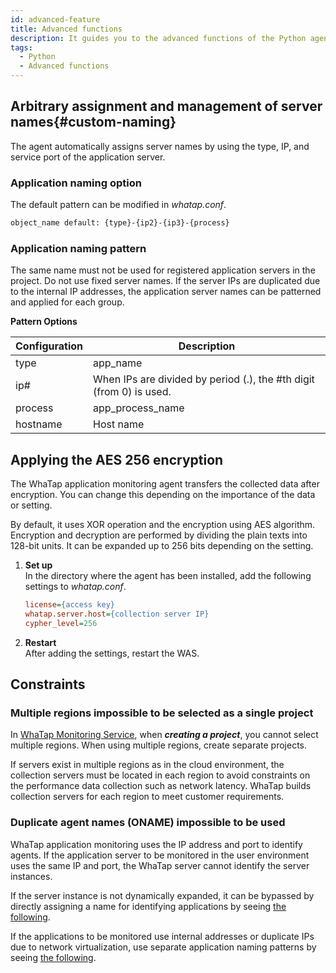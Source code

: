 ```yaml
---
id: advanced-feature
title: Advanced functions
description: It guides you to the advanced functions of the Python agent.
tags:
  - Python
  - Advanced functions
---
```


## Arbitrary assignment and management of server names{#custom-naming}

The agent automatically assigns server names by using the type, IP, and service port of the application server.

### Application naming option

The default pattern can be modified in _whatap.conf_.

```bash
object_name default: {type}-{ip2}-{ip3}-{process}
```

### Application naming pattern

The same name must not be used for registered application servers in the project. Do not use fixed server names. If the server IPs are duplicated due to the internal IP addresses, the application server names can be patterned and applied for each group.

**Pattern Options**

| Configuration | Description                                                         |
| ------------- | ------------------------------------------------------------------- |
| type          | app_name                                                            |
| ip#           | When IPs are divided by period (.), the #th digit (from 0) is used. |
| process       | app_process_name                                                    |
| hostname      | Host name                                                           |

## Applying the AES 256 encryption

The WhaTap application monitoring agent transfers the collected data after encryption. You can change this depending on the importance of the data or setting.  

By default, it uses XOR operation and the encryption using AES algorithm. Encryption and decryption are performed by dividing the plain texts into 128-bit units. It can be expanded up to 256 bits depending on the setting.

1.  **Set up**\
    In the directory where the agent has been installed, add the following settings to _whatap.conf_.

    ```ini title='cypher_level=256 설정 추가하기'
    license={access key}
    whatap.server.host={collection server IP}
    cypher_level=256
    ```

2.  **Restart**\
    After adding the settings, restart the WAS.

## Constraints

### Multiple regions impossible to be selected as a single project

In [WhaTap Monitoring Service](https://service.whatap.io), when **_creating a project_**, you cannot select multiple regions. When using multiple regions, create separate projects.

If servers exist in multiple regions as in the cloud environment, the collection servers must be located in each region to avoid constraints on the performance data collection such as network latency. WhaTap builds collection servers for each region to meet customer requirements.

### Duplicate agent names (ONAME) impossible to be used

WhaTap application monitoring uses the IP address and port to identify agents. If the application server to be monitored in the user environment uses the same IP and port, the WhaTap server cannot identify the server instances.

If the server instance is not dynamically expanded, it can be bypassed by directly assigning a name for identifying applications by seeing [the following](#custom-naming).

If the applications to be monitored use internal addresses or duplicate IPs due to network virtualization, use separate application naming patterns by seeing [the following](#custom-naming).
